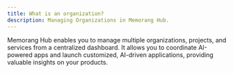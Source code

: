 ```yaml
---
title: What is an organization?
description: Managing Organizations in Memorang Hub.
---
```



Memorang Hub enables you to manage multiple organizations, projects, and services
from a centralized dashboard. It allows you to coordinate AI-powered apps and launch
customized, AI-driven applications, providing valuable insights on your products.
